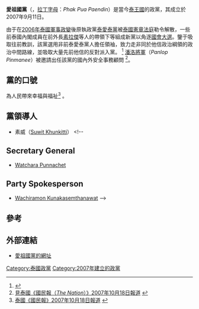 <!-- itics of Thailand}} -->
'''愛祖國黨'''（{{lang-th|พรรคเพื่อแผ่นดิน}}，[[拉丁字母|拉丁字母]]：''Phak Pua Paendin''）是當今[[泰王國|泰王國]]的政黨，其成立於2007年9月11日。 

由于在[[2006年泰國軍事政變|2006年泰國軍事政變]]後原執政黨[[泰愛泰黨|泰愛泰黨]]被[[泰國憲章法庭|泰國憲章法庭]]勒令解散，一些前泰國內閣成員在前外長[[Surakiart_Sathirathai|素拉傑]]等人的帶領下等組成新黨以角逐[[2007年泰國國會選舉|國會大選]]。鑒于吸取往前教訓，該黨選用非前泰愛泰黨人擔任領袖，致力走非同於他信政治綱領的政治中間路線，並吸取大量先前他信的反對派入黨。<!--political stance is neither pro-[[Thaksin|Thaksin]] nor anti-[[Thaksin|Thaksin]] and located in the [[Centrism|centre]] of the political system. The party emerged as one of amongst many parties to be considered as the third choice. Its most notable members include Thaksin's former foreign minister [[Surakiart_Sathirathai|Surakiart Sathirathai]], [[Suranand_Vejjajiva|Suranand Vejjajiva]] and [[Preecha_Laohaphongchana|Preecha Laohaphongchana]]; it is composed of both former TRT members and former TRT opponents. Since former TRT members are banned from politics for five years, a non-TRT member will have to lead the party in the [[Thai_general_election,_2007|2007 election]]--><ref>{{Cite web |url=http://english.people.com.cn/90001/90777/6260255.html |title=《人民日報》消息 |accessdate=2007-12-26 |archive-date=2007-09-19 |archive-url=https://web.archive.org/web/20070919125558/http://english.people.com.cn/90001/90777/6260255.html |dead-url=no }}</ref> <!--[[Suwit_Khunkitti|Suwit Khunkitti]] and [[Watchara_Punnachet|Watchara Punnachet]] have been elected party leader and party's secretary general respectively. The party appointed [[Vatana_Asavahame|Vatana Asavahame]] as the party chairman, and Police General [[Pracha_Promnok|Pracha Promnok]] as party chief adviser-->[[Panlop_Pinmanee|潘洛將軍]]（''Panlop Pinmanee''）被邀請出任該黨的國內外安全事務顧問<!--[[]], adviser to the Internal Security Command Operation, accepted to become adviser to the party, overseeing security--><ref> [http://www.nationmultimedia.com/2007/10/18/headlines/headlines_30052942.php 見泰國《國民報（''The Nation''）》2007年10月18日報道] {{webarchive|url=https://web.archive.org/web/20071020044419/http://www.nationmultimedia.com/2007/10/18/headlines/headlines_30052942.php |date=2007年10月20日 }}</ref>。

==黨的口號==
為人民帶來幸福與福祉<ref> [http://www.nationmultimedia.com/2007/10/18/headlines/headlines_30052942.php 泰國《國民報》2007年10月18日報道] {{webarchive|url=https://web.archive.org/web/20071020044419/http://www.nationmultimedia.com/2007/10/18/headlines/headlines_30052942.php |date=2007年10月20日 }}</ref> 。

<!-- == 2007 election ==
{{See also|Thai general election, 2007}}
Pua Paendin (For the Motherland) Party leader Suwit Khunkitti vowed to win more than 60 seats in Parliament and promised to implement nine policies to bring happiness and wellbeing to the people.<ref>The Nation, [http://www.nationmultimedia.com/2007/10/18/headlines/headlines_30052942.php</ref>

On [[28_October_2007|28 October 2007]], the party announced the Finance and Tourism team. The finance team consists in the form of Academic Council, chaired by former Deputy Prime Minister, [[Surakiart_Sathirathai|Surakiart Sathirathai]]. Members included former Governor of the Bank of Thailand [[Vijit_Supinich|Vijit Supinich]], former Secretary to the Ministry of Finance [[Supachai_Pisitvanit|Supachai Pisitvanit]], former Secretary to the Ministry of Agriculture and Cooperatives [[Bunpod_Hongthong|Bunpod Hongthong]] and Finance specialists [[Vichien_Techapaiboon|Vichien Techapaiboon]] and [[Nithit_Pukkanasud|Nithit Pukkanasud]]. Although [[Surakiart_Sathirathai|Surakiart Sathirathai]] was one of 111 TRT executives banned from politics for five years, he said that the Academic Council only provides policy guidelines and is not party of the political party. The tourism team was led by former Tourism Authority of Thailand Governor [[Juthamas_Siriwan|Juthamas Siriwan]] and former senators [[Suradej_Yasawat|Suradej Yasawat]] and [[Jirayu_Vasurut|Jirayu Vasurut]]. All three were also deputy party leaders. Their main poliicy was to make Thailand a hub for tourism with expected earnings of 1.33 trillion baht in [[2011|2011]].

Three days before the [[Thai_general_election,_2007|December 23, 2007 general election]], deputy party leader Juthamas Siriwan resigned from the party amidst a bribery scandal stemming from her tenure as governor of the Tourism Authority of Thailand and president of the [[Bangkok_International_Film_Festival|Bangkok International Film Festival]].<ref>[http://www.iht.com/articles/ap/2007/12/20/asia/AS-GEN-Thailand-Hollywood-Arrest.php Hollywood bribery scandal takes spotlight in Thailand, with prime minister vowing justice], Associated Press via International Herald Tribune; retrieved 2007-12-25</ref-->

== 黨領導人==
* 素威（[[Suwit_Khunkitti|Suwit Khunkitti]]） <!--
== Secretary General ==
* [[Watchara_Punnachet|Watchara Punnachet]]

==Party Spokesperson==
* [[Wachiramon_Kunakasemthanawat|Wachiramon Kunakasemthanawat]] -->

==參考==
<references />
<!-- {{-}}
{{Thai political parties}}  -->

==外部連結==
* [https://web.archive.org/web/20111107060338/http://www.ppd.or.th/ 愛祖國黨的網址] {{th}} {{en}}


[[Category:泰國政黨|Category:泰國政黨]]
[[Category:2007年建立的政黨|Category:2007年建立的政黨]]